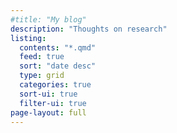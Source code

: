 ```yaml
---
#title: "My blog"
description: "Thoughts on research"
listing:
  contents: "*.qmd"
  feed: true 
  sort: "date desc"
  type: grid
  categories: true
  sort-ui: true
  filter-ui: true
page-layout: full
---
```

